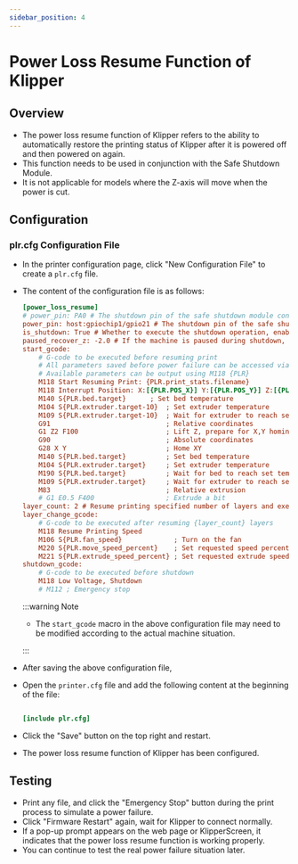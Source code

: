 ```yaml
---
sidebar_position: 4
---
```


# Power Loss Resume Function of Klipper

## Overview

- The power loss resume function of Klipper refers to the ability to automatically restore the printing status of Klipper after it is powered off and then powered on again.
- This function needs to be used in conjunction with the Safe Shutdown Module.
- It is not applicable for models where the Z-axis will move when the power is cut.

## Configuration

### plr.cfg Configuration File

- In the printer configuration page, click "New Configuration File" to create a `plr.cfg` file.
- The content of the configuration file is as follows:

    ```cfg
    [power_loss_resume]
    # power_pin: PA0 # The shutdown pin of the safe shutdown module connected to PA0 pin of the lower computer
    power_pin: host:gpiochip1/gpio21 # The shutdown pin of the safe shutdown module connected to PA21 pin of the upper computer
    is_shutdown: True # Whether to execute the shutdown operation, enabled by default
    paused_recover_z: -2.0 # If the machine is paused during shutdown, the Z movement distance when resuming print, no movement by default
    start_gcode:
        # G-code to be executed before resuming print
        # All parameters saved before power failure can be accessed via {PLR}
        # Available parameters can be output using M118 {PLR}
        M118 Start Resuming Print: {PLR.print_stats.filename}
        M118 Interrupt Position: X:[{PLR.POS_X}] Y:[{PLR.POS_Y}] Z:[{PLR.POS_Z}] E:[{PLR.POS_E}]
        M140 S{PLR.bed.target}      ; Set bed temperature
        M104 S{PLR.extruder.target-10}  ; Set extruder temperature
        M109 S{PLR.extruder.target-10}  ; Wait for extruder to reach set temperature
        G91                             ; Relative coordinates
        G1 Z2 F100                      ; Lift Z, prepare for X,Y homing
        G90                             ; Absolute coordinates
        G28 X Y                         ; Home XY
        M140 S{PLR.bed.target}          ; Set bed temperature
        M104 S{PLR.extruder.target}     ; Set extruder temperature
        M190 S{PLR.bed.target}          ; Wait for bed to reach set temperature
        M109 S{PLR.extruder.target}     ; Wait for extruder to reach set temperature
        M83                             ; Relative extrusion
        # G1 E0.5 F400                  ; Extrude a bit
    layer_count: 2 # Resume printing specified number of layers and execute layer_change_gcode
    layer_change_gcode:                
        # G-code to be executed after resuming {layer_count} layers
        M118 Resume Printing Speed
        M106 S{PLR.fan_speed}             ; Turn on the fan
        M220 S{PLR.move_speed_percent}    ; Set requested speed percentage
        M221 S{PLR.extrude_speed_percent} ; Set requested extrude speed percentage
    shutdown_gcode:
        # G-code to be executed before shutdown
        M118 Low Voltage, Shutdown
        # M112 ; Emergency stop

    ```

    :::warning Note

    - The `start_gcode` macro in the above configuration file may need to be modified according to the actual machine situation.

    :::

- After saving the above configuration file,
- Open the `printer.cfg` file and add the following content at the beginning of the file:

    ```cfg

    [include plr.cfg]

    ```

- Click the "Save" button on the top right and restart.
- The power loss resume function of Klipper has been configured.

## Testing

- Print any file, and click the "Emergency Stop" button during the print process to simulate a power failure.
- Click "Firmware Restart" again, wait for Klipper to connect normally.
- If a pop-up prompt appears on the web page or KlipperScreen, it indicates that the power loss resume function is working properly.
- You can continue to test the real power failure situation later.
